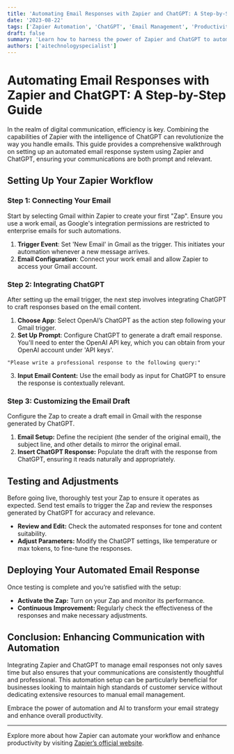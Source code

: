 ```yaml
---
title: 'Automating Email Responses with Zapier and ChatGPT: A Step-by-Step Guide'
date: '2023-08-22'
tags: ['Zapier Automation', 'ChatGPT', 'Email Management', 'Productivity']
draft: false
summary: 'Learn how to harness the power of Zapier and ChatGPT to automate email responses, enhancing your productivity and ensuring timely communication.'
authors: ['aitechnologyspecialist']
---
```


# Automating Email Responses with Zapier and ChatGPT: A Step-by-Step Guide

In the realm of digital communication, efficiency is key. Combining the capabilities of Zapier with the intelligence of ChatGPT can revolutionize the way you handle emails. This guide provides a comprehensive walkthrough on setting up an automated email response system using Zapier and ChatGPT, ensuring your communications are both prompt and relevant.

## Setting Up Your Zapier Workflow

### Step 1: Connecting Your Email

Start by selecting Gmail within Zapier to create your first "Zap". Ensure you use a work email, as Google's integration permissions are restricted to enterprise emails for such automations.

1. **Trigger Event**: Set 'New Email' in Gmail as the trigger. This initiates your automation whenever a new message arrives.
2. **Email Configuration**: Connect your work email and allow Zapier to access your Gmail account.

### Step 2: Integrating ChatGPT

After setting up the email trigger, the next step involves integrating ChatGPT to craft responses based on the email content.

1. **Choose App**: Select OpenAI’s ChatGPT as the action step following your Gmail trigger.
2. **Set Up Prompt**: Configure ChatGPT to generate a draft email response. You'll need to enter the OpenAI API key, which you can obtain from your OpenAI account under 'API keys'.

```plainText
"Please write a professional response to the following query:"
```

3. **Input Email Content:** Use the email body as input for ChatGPT to ensure the response is contextually relevant.

### Step 3: Customizing the Email Draft

Configure the Zap to create a draft email in Gmail with the response generated by ChatGPT.

1. **Email Setup:** Define the recipient (the sender of the original email), the subject line, and other details to mirror the original email.
2. **Insert ChatGPT Response:** Populate the draft with the response from ChatGPT, ensuring it reads naturally and appropriately.

## Testing and Adjustments

Before going live, thoroughly test your Zap to ensure it operates as expected. Send test emails to trigger the Zap and review the responses generated by ChatGPT for accuracy and relevance.

- **Review and Edit:** Check the automated responses for tone and content suitability.
- **Adjust Parameters:** Modify the ChatGPT settings, like temperature or max tokens, to fine-tune the responses.

## Deploying Your Automated Email Response

Once testing is complete and you’re satisfied with the setup:

- **Activate the Zap:** Turn on your Zap and monitor its performance.
- **Continuous Improvement:** Regularly check the effectiveness of the responses and make necessary adjustments.

## Conclusion: Enhancing Communication with Automation

Integrating Zapier and ChatGPT to manage email responses not only saves time but also ensures that your communications are consistently thoughtful and professional. This automation setup can be particularly beneficial for businesses looking to maintain high standards of customer service without dedicating extensive resources to manual email management.

Embrace the power of automation and AI to transform your email strategy and enhance overall productivity.

---

Explore more about how Zapier can automate your workflow and enhance productivity by visiting [Zapier’s official website](https://zapier.com/).

